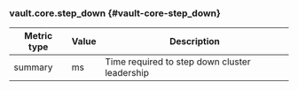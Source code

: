 ### vault.core.step_down {#vault-core-step_down}

Metric type | Value | Description
----------- | ----- | -----------
summary     | ms    | Time required to step down cluster leadership
